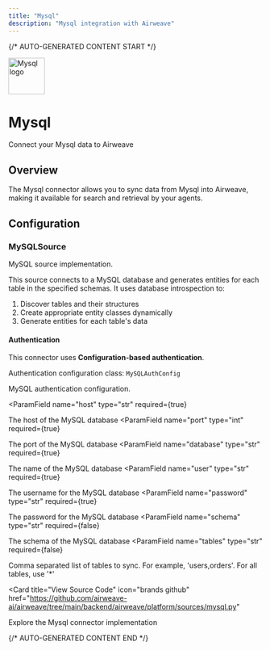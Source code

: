 ```yaml
---
title: "Mysql"
description: "Mysql integration with Airweave"
---
```


{/* AUTO-GENERATED CONTENT START */}



<div className="connector-header">
  <img src="icon.svg" alt="Mysql logo" width="72" height="72" className="connector-icon" />
  <div className="connector-info">
    <h1>Mysql</h1>
    <p>Connect your Mysql data to Airweave</p>
  </div>
</div>

## Overview

The Mysql connector allows you to sync data from Mysql into Airweave, making it available for search and retrieval by your agents.

## Configuration


### MySQLSource

MySQL source implementation.

This source connects to a MySQL database and generates entities for each table
in the specified schemas. It uses database introspection to:
1. Discover tables and their structures
2. Create appropriate entity classes dynamically
3. Generate entities for each table's data

#### Authentication

This connector uses **Configuration-based authentication**.

Authentication configuration class: `MySQLAuthConfig`

MySQL authentication configuration.

<ParamField
  name="host"
  type="str"
  required={true}
>
  The host of the MySQL database
</ParamField>
<ParamField
  name="port"
  type="int"
  required={true}
>
  The port of the MySQL database
</ParamField>
<ParamField
  name="database"
  type="str"
  required={true}
>
  The name of the MySQL database
</ParamField>
<ParamField
  name="user"
  type="str"
  required={true}
>
  The username for the MySQL database
</ParamField>
<ParamField
  name="password"
  type="str"
  required={true}
>
  The password for the MySQL database
</ParamField>
<ParamField
  name="schema"
  type="str"
  required={false}
>
  The schema of the MySQL database
</ParamField>
<ParamField
  name="tables"
  type="str"
  required={false}
>
  Comma separated list of tables to sync. For example, 'users,orders'. For all tables, use '*'
</ParamField>


<Card
  title="View Source Code"
  icon="brands github"
  href="https://github.com/airweave-ai/airweave/tree/main/backend/airweave/platform/sources/mysql.py"
>
  Explore the Mysql connector implementation
</Card>




{/* AUTO-GENERATED CONTENT END */}
